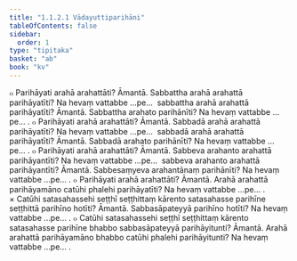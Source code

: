 ```yaml
---
title: "1.1.2.1 Vādayuttiparihāni"
tableOfContents: false
sidebar:
  order: 1
type: "tipitaka"
basket: "ab"
book: "kv"
---
```



<DynamicBreadcrumb />

<Division number="239" book="kv" bookNo="32" page="61">

<Paragraph number="386" book="kv">
๐ Parihāyati arahā arahattāti? Āmantā. Sabbattha arahā arahattā parihāyatīti? Na hevaṃ vattabbe …pe…  sabbattha arahā arahattā parihāyatīti? Āmantā. Sabbattha arahato parihānīti? Na hevaṃ vattabbe …pe… .
</Paragraph>

<Paragraph number="387" book="kv">
๐ Parihāyati arahā arahattāti? Āmantā. Sabbadā arahā arahattā parihāyatīti? Na hevaṃ vattabbe …pe…  sabbadā arahā arahattā parihāyatīti? Āmantā. Sabbadā arahato parihānīti? Na hevaṃ vattabbe …pe… .
</Paragraph>

<Paragraph number="388" book="kv">
๐ Parihāyati arahā arahattāti? Āmantā. Sabbeva arahanto arahattā parihāyantīti? Na hevaṃ vattabbe …pe…  sabbeva arahanto arahattā parihāyantīti? Āmantā. Sabbesaṃyeva arahantānaṃ parihānīti? Na hevaṃ vattabbe …pe… .
</Paragraph>

<Paragraph number="389" book="kv">
๐ Parihāyati arahā arahattāti? Āmantā. Arahā arahattā parihāyamāno catūhi phalehi parihāyatīti? Na hevaṃ vattabbe …pe… .
</Paragraph>

<Paragraph number="390" book="kv">
× Catūhi satasahassehi seṭṭhī seṭṭhittaṃ kārento satasahasse parihīne seṭṭhittā parihīno hotīti? Āmantā. Sabbasāpateyyā parihīno hotīti? Na hevaṃ vattabbe …pe… .
</Paragraph>

<Paragraph number="391" book="kv">
๐ Catūhi satasahassehi seṭṭhī seṭṭhittaṃ kārento satasahasse parihīne bhabbo sabbasāpateyyā parihāyitunti? Āmantā. Arahā arahattā parihāyamāno bhabbo catūhi phalehi parihāyitunti? Na hevaṃ vattabbe …pe… .
</Paragraph>
</Division>